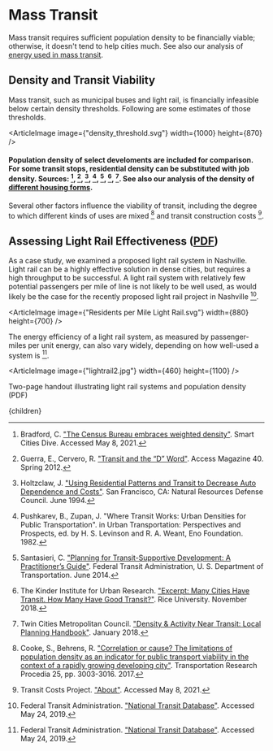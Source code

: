 


# Mass Transit

Mass transit requires sufficient population density to be financially viable; otherwise, it doesn't tend to help cities much. See also our analysis of [energy used in mass transit](http://urbancruiseship.org/solution/energy/transpo_transit).

## Density and Transit Viability
Mass transit, such as municipal buses and light rail, is financially infeasible below certain density thresholds. Following are some estimates of those thresholds.

<ArticleImage image={"density_threshold.svg"} width={1000} height={870} />
#### Population density of select develoments are included for comparison. For some transit stops, residential density can be substituted with job density. Sources: [^1], [^4], [^5], [^6], [^7], [^8], [^10]. See also our analysis of the density of [different housing forms](http://urbancruiseship.org/solution/cities/cities_high_density).

Several other factors influence the viability of transit, including the degree to which different kinds of uses are mixed [^2] and transit construction costs [^9].

## Assessing Light Rail Effectiveness ([PDF](https://drive.google.com/uc?export=download&id=1LxyLLCDXQ6zqNXOfyeka3kv_Bekll0Of))
As a case study, we examined a proposed light rail system in Nashville. Light rail can be a highly effective solution in dense cities, but requires a high throughput to be successful. A light rail system with relatively few potential passengers per mile of line is not likely to be well used, as would likely be the case for the recently proposed light rail project in Nashville [^3].

<ArticleImage image={"Residents per Mile Light Rail.svg"} width={880} height={700} />

The energy efficiency of a light rail system, as measured by passenger-miles per unit energy, can also vary widely, depending on how well-used a system is [^3].

<ArticleImage image={"lightrail2.jpg"} width={460} height={1100} />

Two-page handout illustrating light rail systems and population density (PDF)

[^1]: Bradford, C. ["The Census Bureau embraces weighted density"](https://www.smartcitiesdive.com/ex/sustainablecitiescollective/census-bureau-embraces-weighted-density/69236/). Smart Cities Dive. Accessed May 8, 2021.

[^2]: Cooke, S., Behrens, R. ["Correlation or cause? The limitations of population density as an indicator for public transport viability in the context of a rapidly growing developing city"](https://www.sciencedirect.com/science/article/pii/S2352146517305343). Transportation Research Procedia 25, pp. 3003-3016. 2017.

[^3]: Federal Transit Administration. ["National Transit Database"](https://www.nationaltransitdatabase.org/). Accessed May 24, 2019.

[^4]: Guerra, E., Cervero, R. ["Transit and the “D” Word"](https://www.accessmagazine.org/spring-2012/transit-d-word/). Access Magazine 40. Spring 2012.

[^5]: Holtzclaw, J. ["Using Residential Patterns and Transit to Decrease Auto Dependence and Costs"](https://www.sierraclub.org/sites/www.sierraclub.org/files/program/documents/CHEERS-REP.pdf). San Francisco, CA: Natural Resources Defense Council. June 1994.

[^6]: Pushkarev, B., Zupan, J. "Where Transit Works: Urban Densities for Public Transportation". in Urban Transportation: Perspectives and Prospects, ed. by H. S. Levinson and R. A. Weant, Eno Foundation. 1982.

[^7]: Santasieri, C. ["Planning for Transit-Supportive Development: A Practitioner’s Guide"](https://www.transit.dot.gov/sites/fta.dot.gov/files/FTA_Report_No._0057.pdf). Federal Transit Administration, U. S. Department of Transportation. June 2014.

[^8]: The Kinder Institute for Urban Research. ["Excerpt: Many Cities Have Transit. How Many Have Good Transit?"](https://kinder.rice.edu/2018/11/13/excerpt-many-cities-have-transit-how-many-have-good-transit). Rice University. November 2018.

[^9]: Transit Costs Project. ["About"](https://transitcosts.com/about/). Accessed May 8, 2021.

[^10]: Twin Cities Metropolitan Council. ["Density & Activity Near Transit: Local Planning Handbook"](https://metrocouncil.org/Handbook/Files/Resources/Fact-Sheet/LAND-USE/Density-and-Activity-Near-Transit.aspx). January 2018.

  <Article 
    focusAreaUrl={focusAreaUrl} 
    hierarchy={hierarchy} 
    site={site}
  >
    {children}
  </Article>